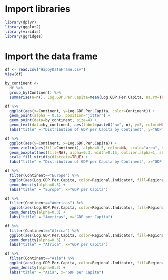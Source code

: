 # Import libraries
```r
library(dplyr)
library(ggplot2)
library(viridis)
library(ggridges)
```

# Import the data frame
```r
df <- read.csv("HappyDataFrame.csv")
View(df)
```

```r
by_continent <-
  df %>%
  group_by(Continent) %>%
  summarise(n=n(), Log.GDP.Per.Capita=mean(Log.GDP.Per.Capita, na.rm=TRUE))

df %>%
  ggplot(aes(x=Continent, y=Log.GDP.Per.Capita, color=Continent)) +
  geom_point(alpha = 0.15, position="jitter") +
  geom_point(data=by_continent, size=4) +
  geom_text(data=by_continent, aes(label=paste0("n=", n), y=5, color=NULL)) +
  labs("title" = "Distribution of GDP per Capita by Continent", y="GDP per Capita")
```

```r
df %>%
  ggplot(aes(y=Continent, x=Log.GDP.Per.Capita)) +
  geom_violin(aes(fill=Continent), alpha=0.5, color=NA, scale="area", show.legend=FALSE) + 
  geom_boxplot(aes(fill=NA), alpha=0.3, width=0.15, outlier.alpha=1, show.legend=FALSE) +
  scale_fill_viridis(discrete=TRUE) +
  labs("title" = "Distribution of GDP per Capita by Continent", x="GDP per Capita")
```
```r
df %>%
  filter(Continent=="Europe") %>%
  ggplot(aes(Log.GDP.Per.Capita, color=Regional.Indicator, fill=Regional.Indicator)) +
  geom_density(alpha=0.3) +
  labs("title" = "Europe", x="GDP per Capita")
```

```r
df %>%
  filter(Continent=="Americas") %>%
  ggplot(aes(Log.GDP.Per.Capita, color=Regional.Indicator, fill=Regional.Indicator)) +
  geom_density(alpha=0.3) +
  labs("title" = "Americas", x="GDP per Capita")
```

```r
df %>%
  filter(Continent=="Africa") %>%
  ggplot(aes(Log.GDP.Per.Capita, color=Regional.Indicator, fill=Regional.Indicator)) +
  geom_density(alpha=0.3) +
  labs("title" = "Africa", x="GDP per Capita")
```

```r
df %>%
  filter(Continent=="Asia") %>%
  ggplot(aes(Log.GDP.Per.Capita, color=Regional.Indicator, fill=Regional.Indicator)) +
  geom_density(alpha=0.3) +
  labs("title" = "Asia", x="GDP per Capita")
```

